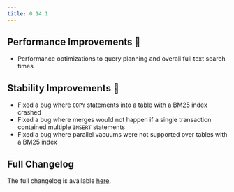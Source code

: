 ```yaml
---
title: 0.14.1
---
```


## Performance Improvements 🚀

- Performance optimizations to query planning and overall full text search times

## Stability Improvements 💪

- Fixed a bug where `COPY` statements into a table with a BM25 index crashed
- Fixed a bug where merges would not happen if a single transaction contained multiple `INSERT` statements
- Fixed a bug where parallel vacuums were not supported over tables with a BM25 index

## Full Changelog

The full changelog is available [here](https://github.com/paradedb/paradedb/releases/tag/v0.14.1).
